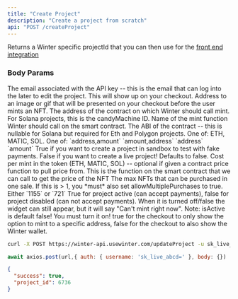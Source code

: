 ```yaml
---
title: "Create Project"
description: "Create a project from scratch"
api: "POST /createProject"
---
```


Returns a Winter specific projectId that you can then use for the [front end integration](/front-end-integration/react)

### Body Params

<ParamField body="email" type="string" required>
  The email associated with the API key -- this is the email that can log into
  the later to edit the project.
</ParamField>

<ParamField body="projectName" type="string" required>
  This will show up on your checkout.
</ParamField>

<ParamField body="brandImageURL" type="string" required>
  Address to an image or gif that will be presented on your checkout before the
  user mints an NFT.
</ParamField>

<ParamField body="contractAddress" type="string">
  The address of the contract on which Winter should call mint. For Solana
  projects, this is the candyMachine ID.
</ParamField>

<ParamField body="mintFunction" type="string">
  Name of the mint function Winter should call on the smart contract.
</ParamField>

<ParamField body="contractABI" type="string">
  The ABI of the contract -- this is nullable for Solana but required for Eth
  and Polygon projects.
</ParamField>

<ParamField body="tokenSymbol" type="string" required>
  One of: ETH, MATIC, SOL.
</ParamField>

<ParamField body="mintFunctionParams" type="string" required>
  One of: `address,amount` `amount,address` `address` `amount`
</ParamField>

<ParamField body="sandbox" type="boolean">
  True if you want to create a project in sandbox to test with fake payments.
  False if you want to create a live project! Defaults to false.
</ParamField>

<ParamField body="costPerMint" type="number">
  Cost per mint in the token (ETH, MATIC, SOL) -- optional if given a contract
  price function to pull price from.
</ParamField>

<ParamField body="contractPriceFunction" type="string">
  This is the function on the smart contract that we can call to get the price
  of the NFT
</ParamField>

<ParamField body="maxNumberOfMints" type="number">
  The max NFTs that can be purchased in one sale. If this is > 1, you *must*
  also set allowMultiplePurchases to true.
</ParamField>

<ParamField body="ercType" type="string">
  Either `1155` or `721`
</ParamField>

<ParamField body="isActive" type="boolean">
  True for project active (can accept payments), false for project disabled (can
  not accept payments). When it is turned off/false the widget can still appear,
  but it will say "Can't mint right now". Note: isActive is default false! You
  must turn it on!
</ParamField>

<ParamField body="requireAddress" type="boolean">
  true for the checkout to only show the option to mint to a specific address,
  false for the checkout to also show the Winter wallet.
</ParamField>

<RequestExample>

```bash cURL
curl -X POST https://winter-api.usewinter.com/updateProject -u sk_live_abcd=:
```

```javascript JavaScript
await axios.post(url,{ auth: { username: 'sk_live_abcd=' }, body: {})
```

</RequestExample>

<ResponseExample>

```json Response Example
{
  "success": true,
  "project_id": 6736
}
```

</ResponseExample>
